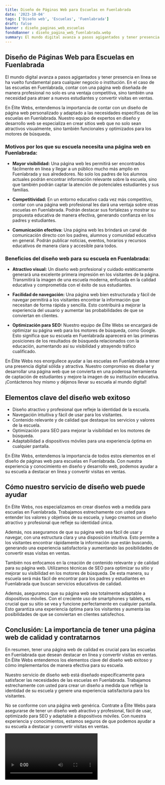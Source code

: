 ```yaml
---
title: Diseño de Páginas Web para Escuelas en Fuenlabrada
date: '2023-10-04'
tags: ['Diseño web', 'Escuelas', 'Fuenlabrada']
draft: false
banner : diseño_paginas_web_escuelas
fondoBanner : diseño_pagina_web_fuenlabrada.webp
summary: El mundo digital avanza a pasos agigantados y tener presencia en línea se ha vuelto fundamental para cualquier negocio o institución. En el caso de las escuelas en Fuenlabrada, contar con una página web diseñada de manera profesional no solo es una ventaja competitiva, sino también una necesidad para atraer a nuevos estudiantes y convertir visitas en ventas.
---
```


## Diseño de Páginas Web para Escuelas en Fuenlabrada

El mundo digital avanza a pasos agigantados y tener presencia en línea se ha vuelto fundamental para cualquier negocio o institución. En el caso de las escuelas en Fuenlabrada, contar con una página web diseñada de manera profesional no solo es una ventaja competitiva, sino también una necesidad para atraer a nuevos estudiantes y convertir visitas en ventas.

En Élite Webs, entendemos la importancia de contar con un diseño de página web personalizado y adaptado a las necesidades específicas de las escuelas en Fuenlabrada. Nuestro equipo de expertos en diseño y desarrollo web se especializa en crear sitios web que no solo sean atractivos visualmente, sino también funcionales y optimizados para los motores de búsqueda.

### Motivos por los que su escuela necesita una página web en Fuenlabrada:

- **Mayor visibilidad:** Una página web les permitirá ser encontrados fácilmente en línea y llegar a un público mucho más amplio en Fuenlabrada y sus alrededores. No solo los padres de los alumnos actuales podrán encontrar información relevante sobre la escuela, sino que también podrán captar la atención de potenciales estudiantes y sus familias.

- **Competitividad:** En un entorno educativo cada vez más competitivo, contar con una página web profesional les dará una ventaja sobre otras escuelas en Fuenlabrada. Podrán destacar sus fortalezas y mostrar su propuesta educativa de manera efectiva, generando confianza en los padres y estudiantes.

- **Comunicación efectiva:** Una página web les brindará un canal de comunicación directo con los padres, alumnos y comunidad educativa en general. Podrán publicar noticias, eventos, horarios y recursos educativos de manera clara y accesible para todos.

### Beneficios del diseño web para su escuela en Fuenlabrada:

- **Atractivo visual:** Un diseño web profesional y cuidado estéticamente generará una excelente primera impresión en los visitantes de la página. Transmitirá la imagen de una escuela moderna, enfocada en la calidad educativa y comprometida con el éxito de sus estudiantes.

- **Facilidad de navegación:** Una página web bien estructurada y fácil de navegar permitirá a los visitantes encontrar la información que necesitan de forma rápida y sencilla. Esto contribuirá a mejorar la experiencia del usuario y aumentar las probabilidades de que se conviertan en clientes.

- **Optimización para SEO:** Nuestro equipo de Élite Webs se encargará de optimizar su página web para los motores de búsqueda, como Google. Esto significa que su escuela en Fuenlabrada aparecerá en las primeras posiciones de los resultados de búsqueda relacionados con la educación, aumentando así su visibilidad y atrayendo tráfico cualificado.

En Élite Webs nos enorgullece ayudar a las escuelas en Fuenlabrada a tener una presencia digital sólida y atractiva. Nuestro compromiso es diseñar y desarrollar una página web que se convierta en una poderosa herramienta de captación de estudiantes y mejore la imagen de su institución educativa. ¡Contáctenos hoy mismo y déjenos llevar su escuela al mundo digital!

<GifSeo />

<Cta />

## Elementos clave del diseño web exitoso

- Diseño atractivo y profesional que refleje la identidad de la escuela.
- Navegación intuitiva y fácil de usar para los visitantes.
- Contenido relevante y de calidad que destaque los servicios y valores de la escuela.
- Optimización para SEO para mejorar la visibilidad en los motores de búsqueda.
- Adaptabilidad a dispositivos móviles para una experiencia óptima en cualquier pantalla.

En Élite Webs, entendemos la importancia de todos estos elementos en el diseño de páginas web para escuelas en Fuenlabrada. Con nuestra experiencia y conocimiento en diseño y desarrollo web, podemos ayudar a su escuela a destacar en línea y convertir visitas en ventas.

## Cómo nuestro servicio de diseño web puede ayudar

En Élite Webs, nos especializamos en crear diseños web a medida para escuelas en Fuenlabrada. Trabajamos estrechamente con usted para entender los valores y objetivos de su escuela, y luego creamos un diseño atractivo y profesional que refleje su identidad única.

Además, nos aseguramos de que su página web sea fácil de usar y navegar, con una estructura clara y una disposición intuitiva. Esto permite a los visitantes encontrar rápidamente la información que están buscando, generando una experiencia satisfactoria y aumentando las posibilidades de convertir esas visitas en ventas.

También nos enfocamos en la creación de contenido relevante y de calidad para su página web. Utilizamos técnicas de SEO para optimizar su sitio y mejorar su visibilidad en los motores de búsqueda. De esta manera, su escuela será más fácil de encontrar para los padres y estudiantes en Fuenlabrada que buscan servicios educativos de calidad.

Además, aseguramos que su página web sea totalmente adaptable a dispositivos móviles. Con el creciente uso de smartphones y tablets, es crucial que su sitio se vea y funcione perfectamente en cualquier pantalla. Esto garantiza una experiencia óptima para los visitantes y aumenta las posibilidades de que se conviertan en clientes satisfechos.

## Conclusión: La importancia de tener una página web de calidad y contratarnos

En resumen, tener una página web de calidad es crucial para las escuelas en Fuenlabrada que desean destacar en línea y convertir visitas en ventas. En Élite Webs entendemos los elementos clave del diseño web exitoso y cómo implementarlos de manera efectiva para su escuela.

Nuestro servicio de diseño web está diseñado específicamente para satisfacer las necesidades de las escuelas en Fuenlabrada. Trabajamos estrechamente con usted para crear un diseño a medida que refleje la identidad de su escuela y genere una experiencia satisfactoria para los visitantes.

No se conforme con una página web genérica. Contrate a Élite Webs para asegurarse de tener un diseño web atractivo y profesional, fácil de usar, optimizado para SEO y adaptable a dispositivos móviles. Con nuestra experiencia y conocimientos, estamos seguros de que podemos ayudar a su escuela a destacar y convertir visitas en ventas.

<Video />

<CtaBot job='Escuelas' city='Fuenlabrada'/>

<Gmaps query='Fuenlabrada+españa+maps' />